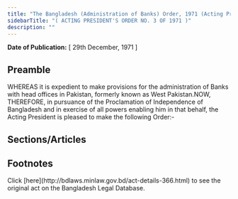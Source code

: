 ```yaml
---
title: "The Bangladesh (Administration of Banks) Order, 1971 (Acting President's Order)"
sidebarTitle: "( ACTING PRESIDENT'S ORDER NO. 3 OF 1971 )"
description: ""
---
```


**Date of Publication:** [ 29th December, 1971 ]

## Preamble

WHEREAS it is expedient to make provisions for the administration of Banks with head offices in Pakistan, formerly known as West Pakistan.NOW, THEREFORE, in pursuance of the Proclamation of Independence of Bangladesh and in exercise of all powers enabling him in that behalf, the Acting President is pleased to make the following Order:-

## Sections/Articles

## Footnotes

<Note>
  Click [here](http://bdlaws.minlaw.gov.bd/act-details-366.html) to see the original act on the Bangladesh Legal Database.
</Note>
